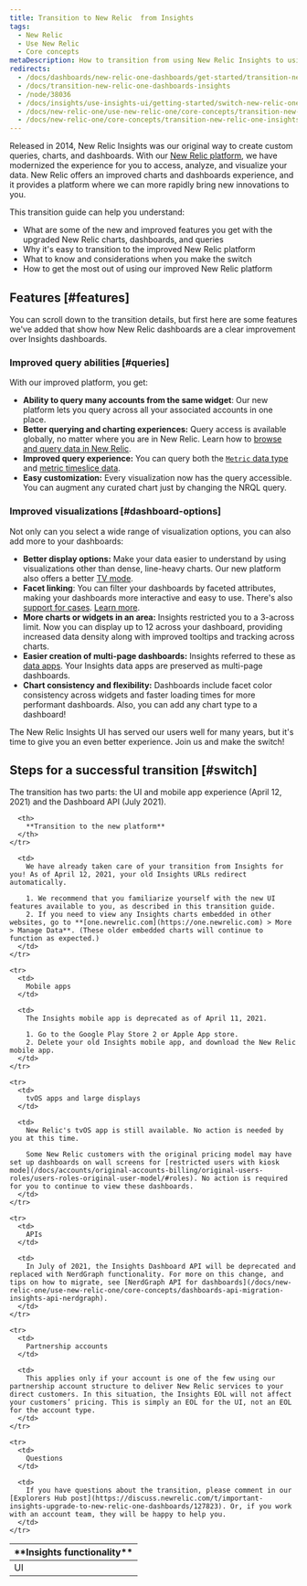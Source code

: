 ```yaml
---
title: Transition to New Relic  from Insights
tags:
  - New Relic 
  - Use New Relic 
  - Core concepts
metaDescription: How to transition from using New Relic Insights to using New Relic.
redirects:
  - /docs/dashboards/new-relic-one-dashboards/get-started/transition-new-relic-one-dashboards-insights
  - /docs/transition-new-relic-one-dashboards-insights
  - /node/38036
  - /docs/insights/use-insights-ui/getting-started/switch-new-relic-one-insights
  - /docs/new-relic-one/use-new-relic-one/core-concepts/transition-new-relic-one-insights
  - /docs/new-relic-one/core-concepts/transition-new-relic-one-insights
---
```


Released in 2014, New Relic Insights was our original way to create custom queries, charts, and dashboards. With our [New Relic platform](/docs/new-relic-one/use-new-relic-one/get-started/introduction-new-relic-one), we have modernized the experience for you to access, analyze, and visualize your data. New Relic offers an improved charts and dashboards experience, and it provides a platform where we can more rapidly bring new innovations to you.

This transition guide can help you understand:

* What are some of the new and improved features you get with the upgraded New Relic charts, dashboards, and queries
* Why it's easy to transition to the improved New Relic platform
* What to know and considerations when you make the switch
* How to get the most out of using our improved New Relic platform

## Features [#features]

You can scroll down to the transition details, but first here are some features we've added that show how New Relic dashboards are a clear improvement over Insights dashboards.

### Improved query abilities [#queries]

With our improved platform, you get:

* **Ability to query many accounts from the same widget**: Our new platform lets you query across all your associated accounts in one place.
* **Better querying and charting experiences:** Query access is available globally, no matter where you are in New Relic. Learn how to [browse and query data in New Relic](/docs/query-your-data/explore-query-data/get-started/introduction-querying-new-relic-data/).
* **Improved query experience:** You can query both the [`Metric` data type](/docs/data-ingest-apis/get-data-new-relic/metric-api/view-query-you-metric-data) and [metric timeslice data](/docs/query-data/nrql-new-relic-query-language/nrql-query-tutorials/query-metric-timeslice-data-nrql).
* **Easy customization:** Every visualization now has the query accessible. You can augment any curated chart just by changing the NRQL query.

### Improved visualizations [#dashboard-options]

Not only can you select a wide range of visualization options, you can also add more to your dashboards:

* **Better display options:** Make your data easier to understand by using visualizations other than dense, line-heavy charts. Our new platform also offers a better [TV mode](/docs/query-your-data/explore-query-data/dashboards/manage-your-dashboard#dash-visual-tv).
* **Facet linking**: You can filter your dashboards by faceted attributes, making your dashboards more interactive and easy to use. There's also [support for cases](/docs/query-your-data/explore-query-data/dashboards/filter-new-relic-one-dashboards-facets/#facet-linking-cases). [Learn more](/docs/query-your-data/explore-query-data/dashboards/filter-new-relic-one-dashboards-facets).
* **More charts or widgets in an area:** Insights restricted you to a 3-across limit. Now you can display up to 12 across your dashboard, providing increased data density along with improved tooltips and tracking across charts.
* **Easier creation of multi-page dashboards:** Insights referred to these as [data apps](/docs/dashboards/new-relic-one-dashboards/manage-your-dashboard/create-dashboards-have-multiple-pages). Your Insights data apps are preserved as multi-page dashboards.
* **Chart consistency and flexibility:** Dashboards include facet color consistency across widgets and faster loading times for more performant dashboards. Also, you can add any chart type to a dashboard!

The New Relic Insights UI has served our users well for many years, but it's time to give you an even better experience. Join us and make the switch!

## Steps for a successful transition [#switch]

The transition has two parts: the UI and mobile app experience (April 12, 2021) and the Dashboard API (July 2021).

<table>
  <thead>
    <tr>
      <th style={{ width: "200px" }}>
        **Insights functionality**
      </th>

      <th>
        **Transition to the new platform**
      </th>
    </tr>
  </thead>

  <tbody>
    <tr>
      <td>
        UI
      </td>

      <td>
        We have already taken care of your transition from Insights for you! As of April 12, 2021, your old Insights URLs redirect automatically.

        1. We recommend that you familiarize yourself with the new UI features available to you, as described in this transition guide.
        2. If you need to view any Insights charts embedded in other websites, go to **[one.newrelic.com](https://one.newrelic.com) > More > Manage Data**. (These older embedded charts will continue to function as expected.)
      </td>
    </tr>

    <tr>
      <td>
        Mobile apps
      </td>

      <td>
        The Insights mobile app is deprecated as of April 11, 2021.

        1. Go to the Google Play Store 2 or Apple App store.
        2. Delete your old Insights mobile app, and download the New Relic mobile app.
      </td>
    </tr>

    <tr>
      <td>
        tvOS apps and large displays
      </td>

      <td>
        New Relic's tvOS app is still available. No action is needed by you at this time.

        Some New Relic customers with the original pricing model may have set up dashboards on wall screens for [restricted users with kiosk mode](/docs/accounts/original-accounts-billing/original-users-roles/users-roles-original-user-model/#roles). No action is required for you to continue to view these dashboards.
      </td>
    </tr>

    <tr>
      <td>
        APIs
      </td>

      <td>
        In July of 2021, the Insights Dashboard API will be deprecated and replaced with NerdGraph functionality. For more on this change, and tips on how to migrate, see [NerdGraph API for dashboards](/docs/new-relic-one/use-new-relic-one/core-concepts/dashboards-api-migration-insights-api-nerdgraph).
      </td>
    </tr>

    <tr>
      <td>
        Partnership accounts
      </td>

      <td>
        This applies only if your account is one of the few using our partnership account structure to deliver New Relic services to your direct customers. In this situation, the Insights EOL will not affect your customers’ pricing. This is simply an EOL for the UI, not an EOL for the account type.
      </td>
    </tr>

    <tr>
      <td>
        Questions
      </td>

      <td>
        If you have questions about the transition, please comment in our [Explorers Hub post](https://discuss.newrelic.com/t/important-insights-upgrade-to-new-relic-one-dashboards/127823). Or, if you work with an account team, they will be happy to help you.
      </td>
    </tr>
  </tbody>
</table>
